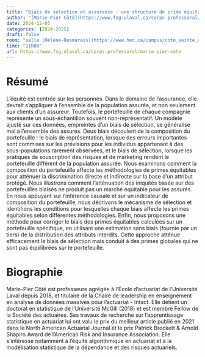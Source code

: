 ```yaml
---
title: "Biais de sélection et assurance : une structure de prime équitable pour un portefeuille est-elle globalement équitable sur le marché?"
author: "[Marie-Pier Côté](https://www.fsg.ulaval.ca/corps-professoral/marie-pier-cote)"
date: 2024-12-05
categories: [2024-2025]
draft: false
room: "salle [Hélène-Desmarais](https://www.hec.ca/campus/cote_sainte_catherine/1er_etage/salles_cours/hdesmarais.html)"
time: "11h00"
url: https://www.fsg.ulaval.ca/corps-professoral/marie-pier-cote
---
```


# Résumé






L'équité est centrée sur les personnes. Dans le domaine de l'assurance, elle devrait s'appliquer à l'ensemble de la population assurée, et non seulement aux clients d'un assureur. Toutefois, le portefeuille de chaque compagnie représente un sous-échantillon souvent non-représentatif. Un modèle ajusté sur ces données, empreintes d’un biais de sélection, se généralise mal à l’ensemble des assurés. Deux biais découlent de la composition du portefeuille : le biais de représentation, lorsque des erreurs importantes sont commises sur les prévisions pour les individus appartenant à des sous-populations rarement observées, et le biais de sélection, lorsque les pratiques de souscription des risques et de marketing rendent le portefeuille différent de la population assurée. Nous examinons comment la composition du portefeuille affecte les méthodologies de primes équitables pour atténuer la discrimination directe et indirecte sur la base d'un attribut protégé. Nous illustrons comment l'atténuation des iniquités basée sur des portefeuilles biaisés ne produit pas un marché équitable pour les assurés. En nous appuyant sur l'inférence causale et sur un indicateur de composition du portefeuille, nous décrivons le mécanisme de sélection et identifions les conditions pour lesquelles chaque biais affecte les primes équitables selon différentes méthodologies. Enfin, nous proposons une méthode pour corriger le biais des primes équitables calculées sur un portefeuille spécifique, en utilisant une estimation sans biais (fournie par un tiers) de la distribution des attributs interdits. Cette approche atténue efficacement le biais de sélection mais conduit à des primes globales qui ne sont pas équilibrées sur le portefeuille.

<!--
Selection bias in insurance: why portfolio-specific fairness fails to extend market-wide

Fairness centres on people. In insurance, the scope of fairness is the entire insured population, not solely an insurer’s clients. However, each insurance company’s portfolio represents a skewed subsample. Models fit to these selection-biased data do not generalize well for the broader population of insureds. Two biases stem from portfolio composition: representation bias, when large prediction errors are made on individuals from subpopulations infrequently observed, and selection bias, when underwriting and marketing skew the portfolio away from the insured population. We examine how portfolio composition affects fair premium methodologies for mitigating direct and indirect discrimination on a protected attribute. We illustrate how unfairness mitigation based on a selection-biased portfolio does not yield a fair market from the perspective of insureds. Relying on causal inference and a portfolio composition indicator, we describe the selection mechanism and determine conditions under which each bias affects various fairness-adjusted premiums. We propose a method to recover the population-wide fairness-adjusted premiums from selection-biased data, by using a (third-party provided) unbiased estimate of the prohibited attribute distribution. We show that this approach effectively mitigates selection bias but leads to overall premiums that are not balanced. In a limiting case, we show that portfolio-specific fairness-aware premiums can lead to a market-wide unawareness strategy: portfolio composition opens the back door to proxy discrimination.
-->

# Biographie

Marie-Pier Côté est professeure agrégée à l'École d'actuariat de l'Université Laval depuis 2018, et titulaire de la Chaire de leadership en enseignement en analyse de données massives pour l'actuariat - Intact. Elle détient un doctorat en statistique de l'Université McGill (2018) et est membre Fellow de la Société des actuaires. Ses travaux de recherche sur l'apprentissage statistique en actuariat lui ont valu le prix du meilleur article publié en 2021 dans le North American Actuarial Journal et le prix Patrick Brockett & Arnold Shapiro Award de l'American Risk and Insurance Association. Elle s'intéresse notamment à l'équité algorithmique en actuariat et à la modélisation statistique de la dépendance et des risques actuariels.
